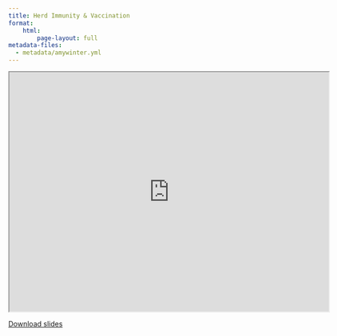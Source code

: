 ```yaml
---
title: Herd Immunity & Vaccination
format:
    html:
        page-layout: full
metadata-files:
  - metadata/amywinter.yml
---
```


```{=html}
<iframe src="https://drive.google.com/file/d/1Na0lSTkYc5TBM7krOplUBMTWwnHQ0RI9/preview" width="640" height="480" allow="autoplay"></iframe>
```

[Download slides](./slides/L03_Herd-immunity-vaccination.pdf)
